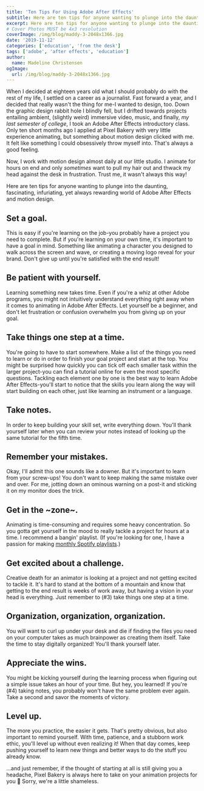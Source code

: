 ```yaml
---
title: 'Ten Tips For Using Adobe After Effects'
subtitle: Here are ten tips for anyone wanting to plunge into the daunting, fascinating, infuriating, yet always rewarding world of Adobe After Effects and motion design. 
excerpt: Here are ten tips for anyone wanting to plunge into the daunting, fascinating, infuriating, yet always rewarding world of Adobe After Effects and motion design.
# Cover Photos MUST be 4x3 resolution
coverImage: /img/blog/maddy-3-2048x1366.jpg
date: '2019-11-12'
categories: ['education', 'from the desk']
tags: ['adobe', 'after effects', 'education']
author:
  name: Madeline Christensen
ogImage:
  url: /img/blog/maddy-3-2048x1366.jpg
---
```

When I decided at eighteen years old what I should probably do with the rest of my life, I settled on a career as a journalist. Fast forward a year, and I decided that really wasn't the thing for me-I wanted to design, too. Down the graphic design rabbit hole I blindly fell, but I drifted towards projects entailing ambient, (slightly weird) immersive video, music, and finally, *my last semester of college*, I took an Adobe After Effects introductory class. Only ten short months ago I applied at Pixel Bakery with very little experience animating, but something about motion design clicked with me. It felt like something I could obsessively throw myself into. That's always a good feeling.

Now, I work with motion design almost daily at our little studio. I animate for hours on end and only *sometimes* want to pull my hair out and thwack my head against the desk in frustration. Trust me, it wasn't always this way!

Here are ten tips for anyone wanting to plunge into the daunting, fascinating, infuriating, yet always rewarding world of Adobe After Effects and motion design.

## Set a goal.

This is easy if you're learning on the job-you probably have a project you need to complete. But if you're learning on your own time, it's important to have a goal in mind. Something like animating a character you designed to walk across the screen and wave, or creating a moving logo reveal for your brand. Don't give up until you're satisfied with the end result!

## Be patient with yourself.

Learning something new takes time. Even if you're a whiz at other Adobe programs, you might not intuitively understand everything right away when it comes to animating in Adobe After Effects. Let yourself be a beginner, and don't let frustration or confusion overwhelm you from giving up on your goal.

## Take things one step at a time.

You're going to have to start somewhere. Make a list of the things you need to learn or do in order to finish your goal project and start at the top. You might be surprised how quickly you can tick off each smaller task within the larger project-you can find a tutorial online for even the most specific questions. Tackling each element one by one is the best way to learn Adobe After Effects-you'll start to notice that the skills you learn along the way will start building on each other, just like learning an instrument or a language.

## Take notes.

In order to keep building your skill set, write everything down. You'll thank yourself later when you can review your notes instead of looking up the same tutorial for the fifth time.

## Remember your mistakes.

Okay, I'll admit this one sounds like a downer. But it's important to learn from your screw-ups! You don't want to keep making the same mistake over and over. For me, jotting down an ominous warning on a post-it and sticking it on my monitor does the trick.

## Get in the ~zone~.

Animating is time-consuming and requires some heavy concentration. So you gotta get yourself in the mood to really tackle a project for hours at a time. I recommend a bangin' playlist. (If you're looking for one, I have a passion for making [monthly Spotify playlists](https://open.spotify.com/user/1259112866?si=rc9arVjqRhiXCD2oqVvF-A).)

## Get excited about a challenge.

Creative death for an animator is looking at a project and not getting excited to tackle it. It's hard to stand at the bottom of a mountain and know that getting to the end result is weeks of work away, but having a vision in your head is everything. Just remember to (#3) take things one step at a time.

## Organization, organization, organization.

You will want to curl up under your desk and die if finding the files you need on your computer takes as much brainpower as creating them itself. Take the time to stay digitally organized! You'll thank yourself later.

## Appreciate the wins.

You might be kicking yourself during the learning process when figuring out a simple issue takes an hour of your time. But hey, you learned! If you're (#4) taking notes, you probably won't have the same problem ever again. Take a second and savor the moments of victory.

## Level up.

The more you practice, the easier it gets. That's pretty obvious, but also important to remind yourself. With time, patience, and a stubborn work ethic, you'll level up without even realizing it! When that day comes, keep pushing yourself to learn new things and better ways to do the stuff you already know.

...and just remember, if the thought of starting at all is still giving you a headache, Pixel Bakery is always here to take on your animation projects for you 🙂 Sorry, we're a little shameless.
